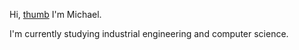 Hi,
[[files/MichaelFancy.jpg|thumb]]
I'm Michael. 

I'm currently studying industrial engineering and computer science.